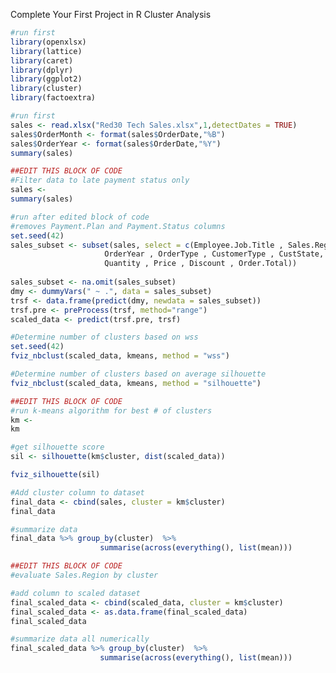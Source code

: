 Complete Your First Project in R
Cluster Analysis

```{r}
#run first
library(openxlsx)
library(lattice)
library(caret)
library(dplyr)
library(ggplot2)
library(cluster)
library(factoextra)
```


```{r}
#run first
sales <- read.xlsx("Red30 Tech Sales.xlsx",1,detectDates = TRUE)
sales$OrderMonth <- format(sales$OrderDate,"%B")
sales$OrderYear <- format(sales$OrderDate,"%Y")
summary(sales)
```


```{r}
##EDIT THIS BLOCK OF CODE
#Filter data to late payment status only
sales <- 
summary(sales)
```



```{r}
#run after edited block of code
#removes Payment.Plan and Payment.Status columns
set.seed(42)
sales_subset <- subset(sales, select = c(Employee.Job.Title , Sales.Region , OrderMonth,
                     OrderYear , OrderType , CustomerType , CustState, ProdCategory,
                     Quantity , Price , Discount , Order.Total))
 
sales_subset <- na.omit(sales_subset)
dmy <- dummyVars(" ~ .", data = sales_subset)
trsf <- data.frame(predict(dmy, newdata = sales_subset))
trsf.pre <- preProcess(trsf, method="range")
scaled_data <- predict(trsf.pre, trsf)
```


```{r}
#Determine number of clusters based on wss
set.seed(42)
fviz_nbclust(scaled_data, kmeans, method = "wss")
```


```{r}
#Determine number of clusters based on average silhouette
fviz_nbclust(scaled_data, kmeans, method = "silhouette")
```


```{r}
##EDIT THIS BLOCK OF CODE
#run k-means algorithm for best # of clusters
km <- 
km
```


```{r}
#get silhouette score
sil <- silhouette(km$cluster, dist(scaled_data))

fviz_silhouette(sil)
```


```{r}
#Add cluster column to dataset
final_data <- cbind(sales, cluster = km$cluster)
final_data
```


```{r}
#summarize data
final_data %>% group_by(cluster)  %>%
                    summarise(across(everything(), list(mean)))
```


```{r}
##EDIT THIS BLOCK OF CODE
#evaluate Sales.Region by cluster

```

```{r}
#add column to scaled dataset
final_scaled_data <- cbind(scaled_data, cluster = km$cluster)
final_scaled_data <- as.data.frame(final_scaled_data)
final_scaled_data
```


```{r}
#summarize data all numerically
final_scaled_data %>% group_by(cluster)  %>%
                    summarise(across(everything(), list(mean)))
```